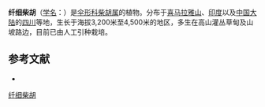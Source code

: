 {{NoteTA|G1=LS}}
{{Speciesbox
| name = 纤细柴胡
| status = 
| status_system = 
| image =
| genus = Bupleurum
| species = gracillimum
| authority = Klotzsch in Klotzsch et Garcke
}}

'''纤细柴胡'''（[[学名|学名]]：{{lang|la|''Bupleurum gracillimum''}}）是[[伞形科|伞形科]][[柴胡属|柴胡属]]的植物。分布于[[喜马拉雅山|喜马拉雅山]]、[[印度|印度]]以及[[中国大陆|中国大陆]]的[[四川|四川]]等地，生长于海拔3,200米至4,500米的地区，多生在高山灌丛草甸及山坡路边，目前已由人工引种栽培。

== 参考文献 ==
<div class="references-small">
* {{cite web| url =http://www.bioinfo.cn/db05/KmzwSpecies.php?action=view&id=22623| title =纤细柴胡| work =《中国高等植物数据库全库》| publisher =中国科学院微生物研究所| author =昆明植物研究所| accessdate =2009-02-25| deadurl =yes| archiveurl =https://web.archive.org/web/20160305035432/http://www.bioinfo.cn/db05/KmzwSpecies.php?action=view&id=22623| archivedate =2016-03-05}}
</div>
{{Taxonbar|from=Q15231556}}

[[Category:柴胡属|纤细柴胡]]


{{Apiales-stub}}